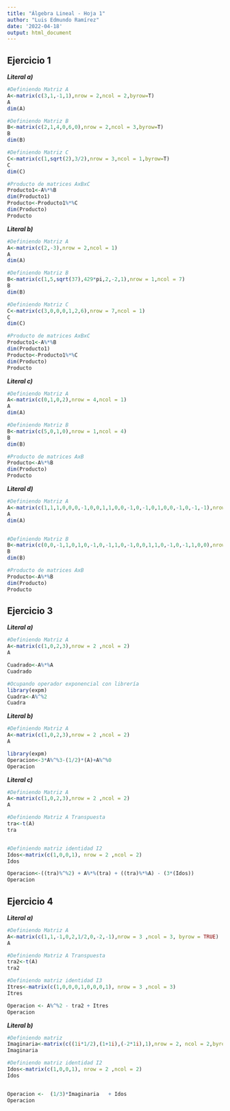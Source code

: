 ```yaml
---
title: "Álgebra Lineal - Hoja 1"
author: "Luis Edmundo Ramírez"
date: '2022-04-18'
output: html_document
---
```

<h2>Ejercicio 1</h2>
<i><b>Literal a)</b></i>
```r
#Definiendo Matriz A
A<-matrix(c(3,1,-1,1),nrow = 2,ncol = 2,byrow=T)
A
dim(A)

#Definiendo Matriz B
B<-matrix(c(2,1,4,0,6,0),nrow = 2,ncol = 3,byrow=T)
B
dim(B)

#Definiendo Matriz C
C<-matrix(c(1,sqrt(2),3/2),nrow = 3,ncol = 1,byrow=T)
C
dim(C)

#Producto de matrices AxBxC
Producto1<-A%*%B
dim(Producto1)
Producto<-Producto1%*%C
dim(Producto)
Producto
```

<i><b>Literal b)</b></i>
```r
#Definiendo Matriz A
A<-matrix(c(2,-3),nrow = 2,ncol = 1)
A
dim(A)

#Definiendo Matriz B
B<-matrix(c(1,5,sqrt(37),429*pi,2,-2,1),nrow = 1,ncol = 7)
B
dim(B)

#Definiendo Matriz C
C<-matrix(c(3,0,0,0,1,2,6),nrow = 7,ncol = 1)
C
dim(C)

#Producto de matrices AxBxC
Producto1<-A%*%B
dim(Producto1)
Producto<-Producto1%*%C
dim(Producto)
Producto
```

<i><b>Literal c)</b></i>
```r
#Definiendo Matriz A
A<-matrix(c(0,1,0,2),nrow = 4,ncol = 1)
A
dim(A)

#Definiendo Matriz B
B<-matrix(c(5,0,1,0),nrow = 1,ncol = 4)
B
dim(B)

#Producto de matrices AxB
Producto<-A%*%B
dim(Producto)
Producto
```

<i><b>Literal d)</b></i>
```r
#Definiendo Matriz A
A<-matrix(c(1,1,1,0,0,0,-1,0,0,1,1,0,0,-1,0,-1,0,1,0,0,-1,0,-1,-1),nrow = 4,ncol = 6, byrow = T)
A
dim(A)


#Definiendo Matriz B
B<-matrix(c(0,0,-1,1,0,1,0,-1,0,-1,1,0,-1,0,0,1,1,0,-1,0,-1,1,0,0),nrow = 6,ncol = 4, byrow = T)
B
dim(B)

#Producto de matrices AxB
Producto<-A%*%B
dim(Producto)
Producto
```

<h2>Ejercicio 3</h2>
<i><b>Literal a)</b></i>
```r
#Definiendo Matriz A
A<-matrix(c(1,0,2,3),nrow = 2 ,ncol = 2)
A

Cuadrado<-A%*%A
Cuadrado

#Ocupando operador exponencial con librería
library(expm)
Cuadra<-A%^%2
Cuadra
```

<i><b>Literal b)</b></i>
```r
#Definiendo Matriz A
A<-matrix(c(1,0,2,3),nrow = 2 ,ncol = 2)
A

library(expm)
Operacion<-3*A%^%3-(1/2)*(A)+A%^%0
Operacion
```

<i><b>Literal c)</b></i>
```r
#Definiendo Matriz A
A<-matrix(c(1,0,2,3),nrow = 2 ,ncol = 2)
A

#Definiendo Matriz A Transpuesta
tra<-t(A)
tra


#Definiendo matriz identidad I2
Idos<-matrix(c(1,0,0,1), nrow = 2 ,ncol = 2)
Idos

Operacion<-((tra)%^%2) + A%*%(tra) + ((tra)%*%A) - (3*(Idos))
Operacion
```

<h2>Ejercicio 4</h2>
<i><b>Literal a)</b></i>

```r
#Definiendo Matriz A
A<-matrix(c(1,1,-1,0,2,1/2,0,-2,-1),nrow = 3 ,ncol = 3, byrow = TRUE)
A

#Definiendo Matriz A Transpuesta
tra2<-t(A)
tra2

#Definiendo matriz identidad I3
Itres<-matrix(c(1,0,0,0,1,0,0,0,1), nrow = 3 ,ncol = 3)
Itres

Operacion <- A%^%2 - tra2 + Itres
Operacion


```

<i><b>Literal b)</b></i>
```r
#Definiendo matriz 
Imaginaria<-matrix(c((1i*1/2),(1+1i),(-2*1i),1),nrow = 2, ncol = 2,byrow = TRUE)
Imaginaria

#Definiendo matriz identidad I2
Idos<-matrix(c(1,0,0,1), nrow = 2 ,ncol = 2)
Idos


Operacion <-  (1/3)*Imaginaria   + Idos
Operacion
```



